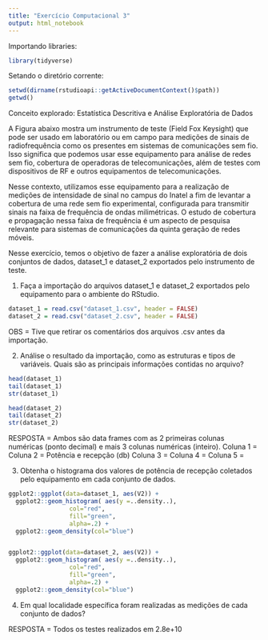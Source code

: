 ```yaml
---
title: "Exercício Computacional 3"
output: html_notebook
---
```


Importando libraries:

```r
library(tidyverse)

```

Setando o diretório corrente:

```r
setwd(dirname(rstudioapi::getActiveDocumentContext()$path))
getwd()
```

Conceito explorado: Estatística Descritiva e Análise Exploratória de Dados

A Figura abaixo mostra um instrumento de teste (Field Fox Keysight) que pode ser usado em laboratório
ou em campo para medições de sinais de radiofrequência como os presentes em sistemas de
comunicações sem fio. Isso significa que podemos usar esse equipamento para análise de redes sem
fio, cobertura de operadoras de telecomunicações, além de testes com dispositivos de RF e outros
equipamentos de telecomunicações.

Nesse contexto, utilizamos esse equipamento para a realização de medições de intensidade de sinal no
campus do Inatel a fim de levantar a cobertura de uma rede sem fio experimental, configurada para
transmitir sinais na faixa de frequência de ondas milimétricas. O estudo de cobertura e propagação
nessa faixa de frequência é um aspecto de pesquisa relevante para sistemas de comunicações da quinta
geração de redes móveis. 

Nesse exercício, temos o objetivo de fazer a análise exploratória de dois
conjuntos de dados, dataset_1 e dataset_2 exportados pelo instrumento de teste.

 1) Faça a importação do arquivos dataset_1 e dataset_2 exportados pelo equipamento para o
ambiente do RStudio.

```r
dataset_1 = read.csv("dataset_1.csv", header = FALSE)
dataset_2 = read.csv("dataset_2.csv", header = FALSE)
```

OBS = Tive que retirar os comentários dos arquivos .csv antes da importação.

 2) Análise o resultado da importação, como as estruturas e tipos de variáveis. Quais são as
principais informações contidas no arquivo?

```r
head(dataset_1)
tail(dataset_1)
str(dataset_1)

head(dataset_2)
tail(dataset_2)
str(dataset_2)
```

RESPOSTA = Ambos são data frames com as 2 primeiras colunas numéricas (ponto decimal) e mais 3 colunas numéricas (inteiro).
Coluna 1 = 
Coluna 2 = Potência e recepção (db)
Coluna 3 = 
Coluna 4 = 
Coluna 5 =

 3) Obtenha o histograma dos valores de potência de recepção coletados pelo equipamento em
cada conjunto de dados.

```r

ggplot2::ggplot(data=dataset_1, aes(V2)) + 
  ggplot2::geom_histogram( aes(y =..density..),
                 col="red", 
                 fill="green", 
                 alpha=.2) + 
  ggplot2::geom_density(col="blue") 


ggplot2::ggplot(data=dataset_2, aes(V2)) + 
  ggplot2::geom_histogram( aes(y =..density..),
                 col="red", 
                 fill="green", 
                 alpha=.2) + 
  ggplot2::geom_density(col="blue") 


```


 4) Em qual localidade específica foram realizadas as medições de cada conjunto de dados?
 
 RESPOSTA = Todos os testes realizados em 2.8e+10